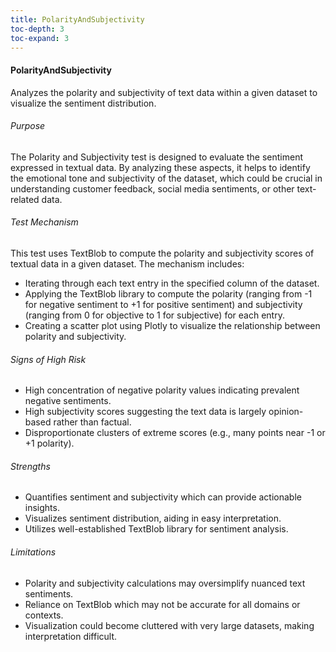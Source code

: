 ```yaml
---
title: PolarityAndSubjectivity
toc-depth: 3
toc-expand: 3
---
```







#### PolarityAndSubjectivity

Analyzes the polarity and subjectivity of text data within a given dataset to visualize the sentiment distribution.

###### Purpose

The Polarity and Subjectivity test is designed to evaluate the sentiment expressed in textual data. By analyzing
these aspects, it helps to identify the emotional tone and subjectivity of the dataset, which could be crucial in
understanding customer feedback, social media sentiments, or other text-related data.

###### Test Mechanism

This test uses TextBlob to compute the polarity and subjectivity scores of textual data in a given dataset. The
mechanism includes:

- Iterating through each text entry in the specified column of the dataset.
- Applying the TextBlob library to compute the polarity (ranging from -1 for negative sentiment to +1 for positive
sentiment) and subjectivity (ranging from 0 for objective to 1 for subjective) for each entry.
- Creating a scatter plot using Plotly to visualize the relationship between polarity and subjectivity.

###### Signs of High Risk

- High concentration of negative polarity values indicating prevalent negative sentiments.
- High subjectivity scores suggesting the text data is largely opinion-based rather than factual.
- Disproportionate clusters of extreme scores (e.g., many points near -1 or +1 polarity).

###### Strengths

- Quantifies sentiment and subjectivity which can provide actionable insights.
- Visualizes sentiment distribution, aiding in easy interpretation.
- Utilizes well-established TextBlob library for sentiment analysis.

###### Limitations

- Polarity and subjectivity calculations may oversimplify nuanced text sentiments.
- Reliance on TextBlob which may not be accurate for all domains or contexts.
- Visualization could become cluttered with very large datasets, making interpretation difficult.




 